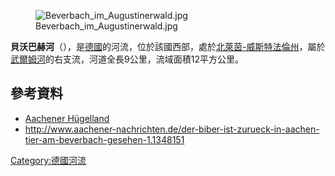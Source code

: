 {{Coord|50.771473|N|6.100339|E|display=title}}

[[Image:Beverbach_im_Augustinerwald.jpg|right]]

'''貝沃巴赫河'''（{{lang-de|Beverbach}}），是[[德國|德國]]的河流，位於該國西部，處於[[北萊茵-威斯特法倫州|北萊茵-威斯特法倫州]]，屬於[[武爾姆河|武爾姆河]]的右支流，河道全長9公里，流域面積12平方公里。

==參考資料==
* [http://www.quaeldich.de/regionen/aachener-huegelland/ Aachener Hügelland] {{Wayback|url=http://www.quaeldich.de/regionen/aachener-huegelland/ |date=20190327155224 }}
* http://www.aachener-nachrichten.de/der-biber-ist-zurueck-in-aachen-tier-am-beverbach-gesehen-1.1348151 {{Wayback|url=http://www.aachener-nachrichten.de/der-biber-ist-zurueck-in-aachen-tier-am-beverbach-gesehen-1.1348151 |date=20160531134555 }} 

{{Germany-geo-stub}}
[[Category:德國河流|Category:德國河流]]